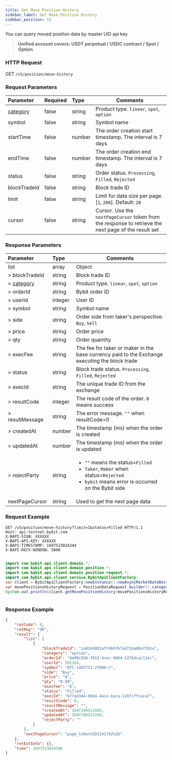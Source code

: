 ```yaml
---
title: Get Move Position History
sidebar_label: Get Move Position History
sidebar_position: 13
---
```

You can query moved position data by master UID api key
> **Unified account covers: USDT perpetual / USDC contract / Spot / Option**<br/>

### HTTP Request
GET `/v5/position/move-history`

### Request Parameters
| Parameter | Required | Type | Comments|
|:----- |:-------|:-----|------ |
|[category](../enum#category) |false |string |Product type. `linear`, `spot`, `option` |
|symbol |false |string |Symbol name|
|startTime |false |number |The order creation start timestamp. The interval is 7 days|
|endTime |false |number |The order creation end timestamp. The interval is 7 days|
|status |false |string |Order status. `Processing`, `Filled`, `Rejected`|
|blockTradeId |false |string |Block trade ID|
|limit |false |string |Limit for data size per page. [`1`, `200`]. Default: `20`|
|cursor |false |string |Cursor. Use the `nextPageCursor` token from the response to retrieve the next page of the result set|

### Response Parameters
| Parameter | Type | Comments|
|:----- |:-----|----- |
|list |array |Object |
|> blockTradeId |string |Block trade ID|
|> [category](../enum#category) |string |Product type. `linear`, `spot`, `option` |
|> orderId |string |Bybit order ID|
|> userId |integer |User ID|
|> symbol |string |Symbol name|
|> side |string |Order side from taker's perspective. `Buy`, `Sell`|
|> price |string |Order price|
|> qty |string |Order quantity|
|> execFee |string |The fee for taker or maker in the base currency paid to the Exchange executing the block trade|
|> status |string |Block trade status. `Processing`, `Filled`, `Rejected`|
|> execId |string |The unique trade ID from the exchange|
|> resultCode |integer |The result code of the order. `0` means success|
|> resultMessage |string |The error message. `""` when resultCode=0|
|> createdAt |number |The timestamp (ms) when the order is created|
|> updatedAt |number |The timestamp (ms) when the order is updated |
|> rejectParty |string |<ul><li>`""` means the status=`Filled`</li><li>`Taker`, `Maker` when status=`Rejected`</li><li>`bybit` means error is occurred on the Bybit side</li></ul>  |
|nextPageCursor |string |Used to get the next page data|

### Request Example

<Tabs groupId="programming-languages">
<TabItem value="http" label="HTTP">

```http
GET /v5/position/move-history?limit=1&status=Filled HTTP/1.1
Host: api-testnet.bybit.com
X-BAPI-SIGN: XXXXXX
X-BAPI-API-KEY: XXXXXX
X-BAPI-TIMESTAMP: 1697523024244
X-BAPI-RECV-WINDOW: 5000
```

</TabItem>
<TabItem value="python" label="Python">

```python

```

</TabItem>
<TabItem value="java" label="Java">

```java
import com.bybit.api.client.domain.*;
import com.bybit.api.client.domain.position.*;
import com.bybit.api.client.domain.position.request.*;
import com.bybit.api.client.service.BybitApiClientFactory;
var client = BybitApiClientFactory.newInstance().newAsyncMarketDataRestClient();
var movePositionsHistoryRequest = PositionDataRequest.builder().category(CategoryType.LINEAR).symbol("BTCUSDT").status(MovePositionStatus.Processing).build();
System.out.println(client.getMovePositionHistory(movePositionsHistoryRequest));
```

</TabItem>
<TabItem value="Node" label="Node.js">

```n4js

```

</TabItem>
</Tabs>

### Response Example

```json
{
    "retCode": 0,
    "retMsg": "OK",
    "result": {
        "list": [
            {
                "blockTradeId": "1a82e5801af74b67b7ad71ba00a7391a",
                "category": "option",
                "orderId": "8e09c5b8-f651-4cec-968d-52764cac11ec",
                "userId": 592324,
                "symbol": "BTC-14OCT23-27000-C",
                "side": "Buy",
                "price": "6",
                "qty": "0.99",
                "execFee": "0",
                "status": "Filled",
                "execId": "677ad344-6bb4-4ace-baca-128fcffcaca7",
                "resultCode": 0,
                "resultMessage": "",
                "createdAt": 1697186522865,
                "updatedAt": 1697186523289,
                "rejectParty": ""
            }
        ],
        "nextPageCursor": "page_token%3D1241742%26"
    },
    "retExtInfo": {},
    "time": 1697523024386
}
```
